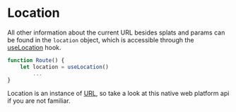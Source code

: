 # Location

All other information about the current URL besides splats and params can be found in the `location` object, which is accessible through the [useLocation](/hooks/use-location) hook.

```javascript
function Route() {
	let location = useLocation()
		...
}
```

Location is an instance of [URL](https://developer.mozilla.org/en-US/docs/Web/API/URL), so take a look at this native web platform api if you are not familiar.

